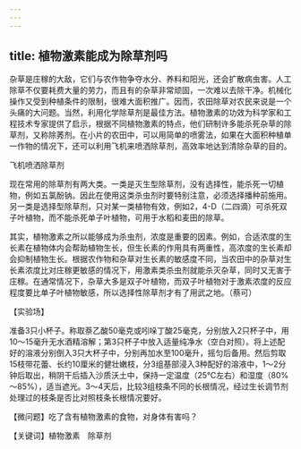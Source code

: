 ```yaml
---
---
---
```

title: 植物激素能成为除草剂吗
---




杂草是庄稼的大敌，它们与农作物争夺水分、养料和阳光，还会扩散病虫害。人工除草不仅要耗费大量的劳力，而且有的杂草非常顽固，一次难以去除干净。机械化操作又受到种植条件的限制，很难大面积推广。因而，农田除草对农民来说是一个头痛的大问题。当然，利用化学除草剂是最佳方法。植物激素的功效为科学家和工程技术专家提供了启示，根据不同植物激素的特点，他们研制许多能杀死杂草的除草剂，又称除莠剂。在小片的农田中，可以用简单的喷雾法，如果在大面积种植单一作物的情况下，还可以利用飞机来喷洒除草剂，高效率地达到清除杂草的目的。

飞机喷洒除草剂



现在常用的除草剂有两大类。一类是灭生型除草剂，没有选择性，能杀死一切植物，例如五氯酚钠。因此在使用这类杀虫剂时要特别注意，必须选择播种前施用。另一类是选择型除草剂，只对某一类植物有效，例如2，4-D（二四滴）可杀死双子叶植物，而不能杀死单子叶植物，可用于水稻和麦田的除草。



其实，植物激素之所以能够成为杀虫剂，浓度是重要的因素。例如，合适浓度的生长素在植物体内会帮助植物生长，但生长素的作用具有两重性，高浓度的生长素却会抑制植物生长。根据农作物和杂草对生长素的敏感度不同，当农田中的杂草对生长素浓度比对庄稼更敏感的情况下，用激素类杀虫剂就能杀灭杂草，同时又无害于庄稼。在通常情况下，杂草大多是双子叶植物，而双子叶植物对于激素浓度的反应程度要比单子叶植物敏感，所以选择性除草剂才有了用武之地。（蔡可）





【实验场】

准备3只小杯子。称取萘乙酸50毫克或吲哚丁酸25毫克，分别放入2只杯子中，用10～15毫升无水酒精溶解；第3只杯子中放入适量纯净水（空白对照）。将上述配好的溶液分别倒入3只大杯子中，分别再加水至100毫升，摇匀后备用。然后剪取15枝带花蕾、长约10厘米的健壮嫩枝，分3组基部浸入3种配好的溶液中，1～2分钟后取出，稍阴干后插入沙质沃土中，保持一定温度（25℃左右）和湿度（80%～85%），适当遮光。3～4天后，比较3组枝条不同的长根情况，经过生长调节剂处理过的枝条是否比对照枝条长根情况要好。

【微问题】吃了含有植物激素的食物，对身体有害吗？

【关键词】植物激素　除草剂